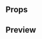 
<Meta title="Organisms|PhotoGallery" component={PhotoGallery} />

## Props

<Props of={PhotoGallery} />

## Preview

<Preview>
  <Story name="PhotoGallery">
    <PhotoGallery
      alt={text('Alt', 'nombre')}
      isLoading={boolean('Is Loading', false)}
      photoUrlList={[
        'https://i.blogs.es/d9095a/lily-collins/650_1200.jpg',
        'https://i.blogs.es/d9095a/lily-collins/650_1200.jpg',
        'https://i.blogs.es/d9095a/lily-collins/650_1200.jpg',
        'https://i.blogs.es/d9095a/lily-collins/650_1200.jpg',
        'https://i.blogs.es/d9095a/lily-collins/650_1200.jpg',
      ]}
    />
  </Story>
</Preview>
